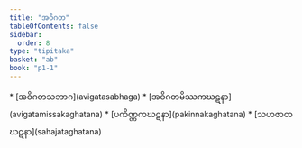 ```yaml
---
title: "အဝိဂတ"
tableOfContents: false
sidebar:
  order: 8
type: "tipitaka"
basket: "ab"
book: "p1-1"
---
```



<DynamicBreadcrumb />



<TableOfContents book="p1-1">
* [အဝိဂတသဘာဂ](avigatasabhaga)
* [အဝိဂတမိဿကဃဋနာ](avigatamissakaghatana)
* [ပကိဏ္ဏကဃဋနာ](pakinnakaghatana)
* [သဟဇာတဃဋနာ](sahajataghatana)
</TableOfContents>